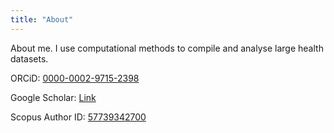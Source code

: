 ```yaml
---
title: "About"
---
```


About me. I use computational methods to compile and analyse large health datasets.

ORCiD: [0000-0002-9715-2398](https://orcid.org/0000-0002-9715-2398%20target=%22_blank%22)

Google Scholar: [Link](https://scholar.google.com.au/citations?hl=en&pli=1&user=P8lS-1kAAAAJ)

Scopus Author ID: [57739342700](https://www.scopus.com/authid/detail.uri?authorId=57739342700)
